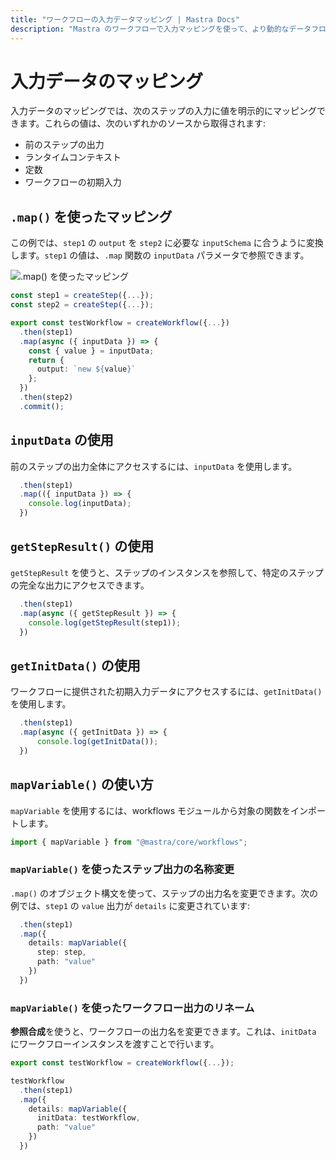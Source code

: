 ```yaml
---
title: "ワークフローの入力データマッピング | Mastra Docs"
description: "Mastra のワークフローで入力マッピングを使って、より動的なデータフローを実現する方法を学びましょう。"
---
```


# 入力データのマッピング

入力データのマッピングでは、次のステップの入力に値を明示的にマッピングできます。これらの値は、次のいずれかのソースから取得されます:

- 前のステップの出力
- ランタイムコンテキスト
- 定数
- ワークフローの初期入力

## `.map()` を使ったマッピング

この例では、`step1` の `output` を `step2` に必要な `inputSchema` に合うように変換します。`step1` の値は、`.map` 関数の `inputData` パラメータで参照できます。

![.map() を使ったマッピング](/image/workflows/workflows-data-mapping-map.jpg)

```typescript {9} filename="src/mastra/workflows/test-workflow.ts" showLineNumbers copy
const step1 = createStep({...});
const step2 = createStep({...});

export const testWorkflow = createWorkflow({...})
  .then(step1)
  .map(async ({ inputData }) => {
    const { value } = inputData;
    return {
      output: `new ${value}`
    };
  })
  .then(step2)
  .commit();
```


## `inputData` の使用

前のステップの出力全体にアクセスするには、`inputData` を使用します。

```typescript {3} filename="src/mastra/workflows/test-workflow.ts" showLineNumbers copy
  .then(step1)
  .map(({ inputData }) => {
    console.log(inputData);
  })
```


## `getStepResult()` の使用

`getStepResult` を使うと、ステップのインスタンスを参照して、特定のステップの完全な出力にアクセスできます。

```typescript {3} filename="src/mastra/workflows/test-workflow.ts" showLineNumbers copy
  .then(step1)
  .map(async ({ getStepResult }) => {
    console.log(getStepResult(step1));
  })
```


## `getInitData()` の使用

ワークフローに提供された初期入力データにアクセスするには、`getInitData()` を使用します。

```typescript {3} filename="src/mastra/workflows/test-workflow.ts" showLineNumbers copy
  .then(step1)
  .map(async ({ getInitData }) => {
      console.log(getInitData());
  })
```


## `mapVariable()` の使い方

`mapVariable` を使用するには、workflows モジュールから対象の関数をインポートします。

```typescript filename="src/mastra/workflows/test-workflow.ts" showLineNumbers copy
import { mapVariable } from "@mastra/core/workflows";
```


### `mapVariable()` を使ったステップ出力の名称変更

`.map()` のオブジェクト構文を使って、ステップの出力名を変更できます。次の例では、`step1` の `value` 出力が `details` に変更されています:

```typescript {3-6} filename="src/mastra/workflows/test-workflow.ts" showLineNumbers copy
  .then(step1)
  .map({
    details: mapVariable({
      step: step,
      path: "value"
    })
  })
```


### `mapVariable()` を使ったワークフロー出力のリネーム

**参照合成**を使うと、ワークフローの出力名を変更できます。これは、`initData` にワークフローインスタンスを渡すことで行います。

```typescript {6-9} filename="src/mastra/workflows/test-workflow.ts" showLineNumbers copy
export const testWorkflow = createWorkflow({...});

testWorkflow
  .then(step1)
  .map({
    details: mapVariable({
      initData: testWorkflow,
      path: "value"
    })
  })
```
